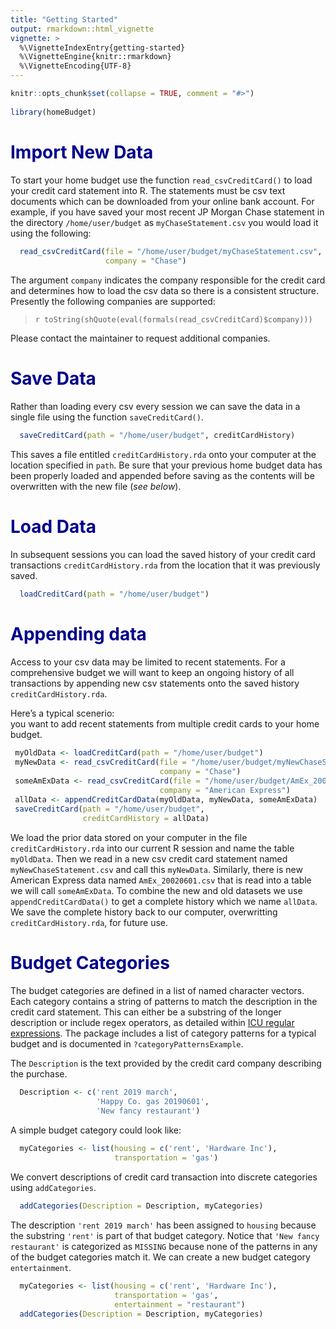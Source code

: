 ```yaml
---
title: "Getting Started"
output: rmarkdown::html_vignette
vignette: >
  %\VignetteIndexEntry{getting-started}
  %\VignetteEngine{knitr::rmarkdown}
  %\VignetteEncoding{UTF-8}
---
```


<style type="text/css">

body{ 
      font-size: 14px;
  }
td {  
  font-size: 12px;
}
h1.title {
  font-size: 38px;
  color: DarkRed;
}
h1 { 
  font-size: 28px;
  color: DarkBlue;
}
h2 { 
    font-size: 22px;
  color: DarkBlue;
}
h3 { 
  font-size: 18px;
  font-family: "Times New Roman", Times, serif;
  color: DarkBlue;
}
code.r{ 
    font-size: 12px;
}
pre { /* Code block - determines code spacing between lines */
    font-size: 14px;
}
</style>

```r
knitr::opts_chunk$set(collapse = TRUE, comment = "#>")
                      
library(homeBudget)
```

# Import New Data

To start your home budget use the function `read_csvCreditCard()` to load your credit card statement into R. The statements must be csv text documents which can be downloaded from your online bank account. For example, if you have saved your most recent JP Morgan Chase statement in the directory `/home/user/budget` as `myChaseStatement.csv` you would load it using the following:

```r
  read_csvCreditCard(file = "/home/user/budget/myChaseStatement.csv", 
                     company = "Chase")
```

The argument `company` indicates the company responsible for the credit card and determines how to load the csv data so there is a consistent structure. Presently the following companies are supported:  

> `r toString(shQuote(eval(formals(read_csvCreditCard)$company)))`  

Please contact the maintainer to request additional companies.
  
# Save Data  

Rather than loading every csv every session we can save the data in a single file using the function `saveCreditCard()`.
```r
  saveCreditCard(path = "/home/user/budget", creditCardHistory)
```
This saves a file entitled `creditCardHistory.rda` onto your computer at the location specified in `path`. Be sure that your previous home budget data has been properly loaded
and appended before saving as the contents will be overwritten with the new file (*see below*).

# Load Data  

In subsequent sessions you can load the saved history of your credit card transactions `creditCardHistory.rda` from the location that it was previously saved.
```r
  loadCreditCard(path = "/home/user/budget")
```

# Appending data

Access to your csv data may be limited to recent statements. For a comprehensive budget we will want to keep an ongoing history of all transactions by appending new csv statements onto the saved history `creditCardHistory.rda`.  

  
Here's a typical scenerio:  
you want to add recent statements from multiple credit cards to your home budget.  
```r
 myOldData <- loadCreditCard(path = "/home/user/budget")
 myNewData <- read_csvCreditCard(file = "/home/user/budget/myNewChaseStatement.csv", 
                                 company = "Chase")
 someAmExData <- read_csvCreditCard(file = "/home/user/budget/AmEx_20020601.csv", 
                                 company = "American Express")
 allData <- appendCreditCardData(myOldData, myNewData, someAmExData)
 saveCreditCard(path = "/home/user/budget",
                creditCardHistory = allData)
```

We load the prior data stored on your computer in the file `creditCardHistory.rda` into our current R session and name the table `myOldData`. Then we read in a new csv credit card statement named `myNewChaseStatement.csv` and call this `myNewData`. Similarly, there is new American Express data named `AmEx_20020601.csv` that is read into a table we will call `someAmExData`. To combine the new and old datasets we use `appendCreditCardData()` to get a complete history which we name `allData`. We save the complete history back to our computer, overwritting `creditCardHistory.rda`, for future use.

# Budget Categories


The budget categories are defined in a list of named character vectors. Each category contains a string of patterns to match the description in the credit card statement. This can either be a substring of the longer description or include regex operators, as detailed within [ICU regular expressions](http://userguide.icu-project.org/strings/regexp). The package includes a  list of category patterns for a typical budget and is documented in `?categoryPatternsExample`.
  

The `Description` is the text provided by the credit card company describing the purchase. 
```r
  Description <- c('rent 2019 march', 
                   'Happy Co. gas 20190601',
                   'New fancy restaurant')
```
  
A simple budget category could look like:
```r
  myCategories <- list(housing = c('rent', 'Hardware Inc'),
                       transportation = 'gas')
```  
  
We convert descriptions of credit card transaction into discrete categories using `addCategories`.
  
    
```r

  addCategories(Description = Description, myCategories)

```
The description `'rent 2019 march'` has been assigned to `housing` because the substring `'rent'` is part of that budget category. Notice that `'New fancy restaurant'` is categorized as `MISSING` because none of the patterns in any of the budget categories match it. We can create a new budget category `entertainment`.
```r
  myCategories <- list(housing = c('rent', 'Hardware Inc'),
                       transportation = 'gas',
                       entertainment = "restaurant")
  addCategories(Description = Description, myCategories)

```
